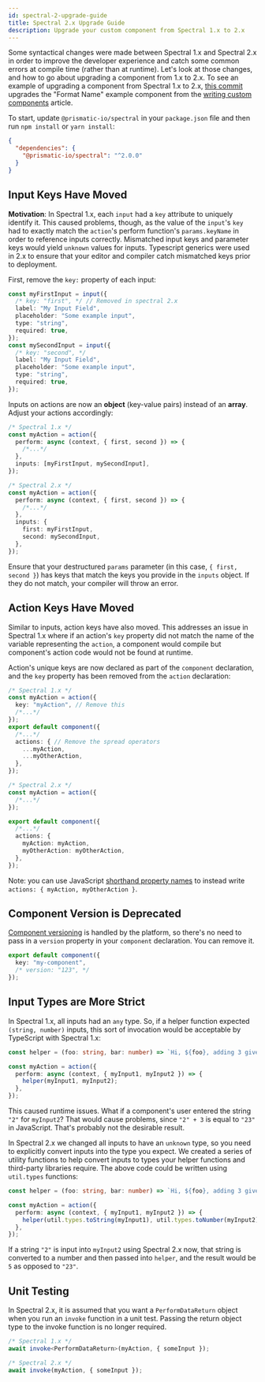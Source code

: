 ```yaml
---
id: spectral-2-upgrade-guide
title: Spectral 2.x Upgrade Guide
description: Upgrade your custom component from Spectral 1.x to 2.x
---
```


Some syntactical changes were made between Spectral 1.x and Spectral 2.x in order to improve the developer experience and catch some common errors at compile time (rather than at runtime).
Let's look at those changes, and how to go about upgrading a component from 1.x to 2.x.
To see an example of upgrading a component from Spectral 1.x to 2.x, [this commit](https://github.com/prismatic-io/examples/commit/411598bac4163c8a25b492a9275590b3fd7855a9) upgrades the "Format Name" example component from the [writing custom components](/composer/builder/custom-components/writing-custom-components.mdx) article.

To start, update `@prismatic-io/spectral` in your `package.json` file and then run `npm install` or `yarn install`:

```json
{
  "dependencies": {
    "@prismatic-io/spectral": "^2.0.0"
  }
}
```

## Input Keys Have Moved

**Motivation**: In Spectral 1.x, each `input` had a `key` attribute to uniquely identify it.
This caused problems, though, as the value of the `input`'s `key` had to exactly match the `action`'s perform function's `params.keyName` in order to reference inputs correctly.
Mismatched input keys and parameter keys would yield `unknown` values for inputs.
Typescript generics were used in 2.x to ensure that your editor and compiler catch mismatched keys prior to deployment.

First, remove the `key:` property of each input:

```typescript {2,9}
const myFirstInput = input({
  /* key: "first", */ // Removed in spectral 2.x
  label: "My Input Field",
  placeholder: "Some example input",
  type: "string",
  required: true,
});
const mySecondInput = input({
  /* key: "second", */
  label: "My Input Field",
  placeholder: "Some example input",
  type: "string",
  required: true,
});
```

Inputs on actions are now an **object** (key-value pairs) instead of an **array**.
Adjust your actions accordingly:

```typescript {6,14-17}
/* Spectral 1.x */
const myAction = action({
  perform: async (context, { first, second }) => {
    /*...*/
  },
  inputs: [myFirstInput, mySecondInput],
});

/* Spectral 2.x */
const myAction = action({
  perform: async (context, { first, second }) => {
    /*...*/
  },
  inputs: {
    first: myFirstInput,
    second: mySecondInput,
  },
});
```

Ensure that your destructured `params` parameter (in this case, `{ first, second }`) has keys that match the keys you provide in the `inputs` object.
If they do not match, your compiler will throw an error.

## Action Keys Have Moved

Similar to inputs, action keys have also moved.
This addresses an issue in Spectral 1.x where if an action's `key` property did not match the name of the variable representing the `action`, a component would compile but component's action code would not be found at runtime.

Action's unique keys are now declared as part of the `component` declaration, and the `key` property has been removed from the `action` declaration:

```typescript {3,8-11,21-24}
/* Spectral 1.x */
const myAction = action({
  key: "myAction", // Remove this
  /*...*/
});
export default component({
  /*...*/
  actions: { // Remove the spread operators
    ...myAction,
    ...myOtherAction,
  },
});

/* Spectral 2.x */
const myAction = action({
  /*...*/
});

export default component({
  /*...*/
  actions: {
    myAction: myAction,
    myOtherAction: myOtherAction,
  },
});
```

Note: you can use JavaScript [shorthand property names](https://developer.mozilla.org/en-US/docs/Web/JavaScript/Reference/Operators/Object_initializer) to instead write `actions: { myAction, myOtherAction }`.

## Component Version is Deprecated

[Component versioning](/composer/builder/components.mdx#component-versioning) is handled by the platform, so there's no need to pass in a `version` property in your `component` declaration.
You can remove it.

```typescript {3}
export default component({
  key: "my-component",
  /* version: "123", */
});
```

## Input Types are More Strict

In Spectral 1.x, all inputs had an `any` type.
So, if a helper function expected `(string, number)` inputs, this sort of invocation would be acceptable by TypeScript with Spectral 1.x:

```typescript
const helper = (foo: string, bar: number) => `Hi, ${foo}, adding 3 gives you ${bar + 3}`;

const myAction = action({
  perform: async (context, { myInput1, myInput2 }) => {
    helper(myInput1, myInput2);
  },
});
```

This caused runtime issues.
What if a component's user entered the string `"2"` for `myInput2`?
That would cause problems, since `"2" + 3` is equal to `"23"` in JavaScript.
That's probably not the desirable result.

In Spectral 2.x we changed all inputs to have an `unknown` type, so you need to explicitly convert inputs into the type you expect.
We created a series of utility functions to help convert inputs to types your helper functions and third-party libraries require.
The above code could be written using `util.types` functions:

```typescript
const helper = (foo: string, bar: number) => `Hi, ${foo}, adding 3 gives you ${bar + 3}`;

const myAction = action({
  perform: async (context, { myInput1, myInput2 }) => {
    helper(util.types.toString(myInput1), util.types.toNumber(myInput2));
  },
});
```

If a string `"2"` is input into `myInput2` using Spectral 2.x now, that string is converted to a number and then passed into `helper`, and the result would be `5` as opposed to `"23"`.

## Unit Testing

In Spectral 2.x, it is assumed that you want a `PerformDataReturn` object when you run an `invoke` function in a unit test.
Passing the return object type to the invoke function is no longer required.

```typescript
/* Spectral 1.x */
await invoke<PerformDataReturn>(myAction, { someInput });

/* Spectral 2.x */
await invoke(myAction, { someInput });
```
